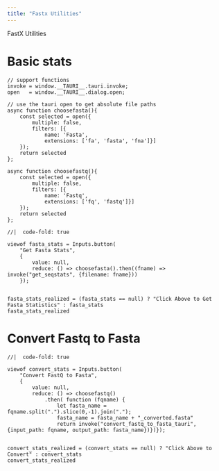 ```yaml
---
title: "Fastx Utilities"
---
```


FastX Utilities


# Basic stats


```ojs
// support functions
invoke = window.__TAURI__.tauri.invoke;
open   = window.__TAURI__.dialog.open;

// use the tauri open to get absolute file paths
async function choosefasta(){
    const selected = open({
        multiple: false,
        filters: [{
            name: 'Fasta',
            extensions: ['fa', 'fasta', 'fna']}]
    });
    return selected
};

async function choosefastq(){
    const selected = open({
        multiple: false,
        filters: [{
            name: 'Fastq',
            extensions: ['fq', 'fastq']}]
    });
    return selected
};

```

```ojs
//|  code-fold: true

viewof fasta_stats = Inputs.button(
    "Get Fasta Stats", 
    { 
        value: null, 
        reduce: () => choosefasta().then((fname) => invoke("get_seqstats", {filename: fname})) 
    });


fasta_stats_realized = (fasta_stats == null) ? "Click Above to Get Fasta Statistics" : fasta_stats
fasta_stats_realized

```




# Convert Fastq to Fasta


```ojs
//|  code-fold: true

viewof convert_stats = Inputs.button(
    "Convert FastQ to Fasta", 
    { 
        value: null, 
        reduce: () => choosefastq()
            .then( function (fqname) {
                let fasta_name = fqname.split(".").slice(0,-1).join(".");
                fasta_name = fasta_name + "_converted.fasta"
                return invoke("convert_fastq_to_fasta_tauri", {input_path: fqname, output_path: fasta_name})})});


convert_stats_realized = (convert_stats == null) ? "Click Above to Convert" : convert_stats
convert_stats_realized

```


